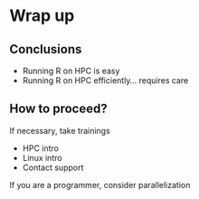 # Wrap up

## Conclusions

- Running R on HPC is easy
- Running R on HPC efficiently... [requires care]{.fragment}


## How to proceed?

If necessary, take trainings

- HPC intro
- Linux intro
- Contact support

::: {.callout-tip .fragment}
If you are a programmer, consider parallelization
:::
